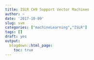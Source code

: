 ```yaml
---
title: ISLR CH9 Support Vector Machines
author: ~
date: '2017-10-09'
slug: svm
categories: ["machineLearning","ISLR"]
tags: []
draft: yes
output:
  blogdown::html_page:
    toc: true
---
```


